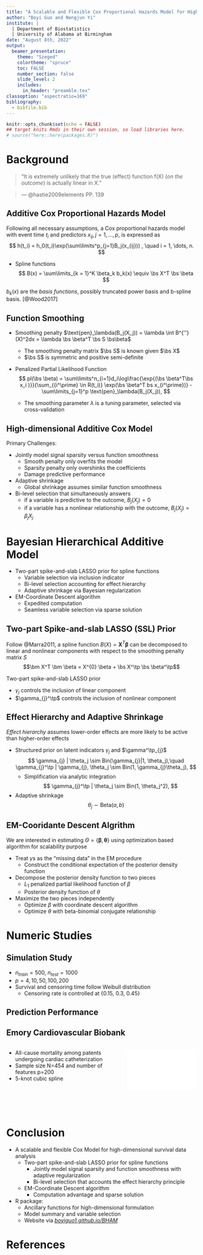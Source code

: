 ```yaml
---
title: "A Scalable and Flexible Cox Proportional Hazards Model for High-Dimensional Survival Prediction and Functional Selection"
author: "Boyi Guo and Nengjun Yi"
institute: |
  | Department of Biostatistics
  | University of Alabama at Birmingham
date: "August 8th, 2022"
output: 
  beamer_presentation:
    theme: "Szeged"
    colortheme: "spruce"
    toc: FALSE
    number_section: false
    slide_level: 2
    includes:
      in_header: "preamble.tex"
classoption: "aspectratio=169"
bibliography:
  - bibfile.bib
---
```


```r
knitr::opts_chunk$set(echo = FALSE)
## target knits Rmds in their own session, so load libraries here.
# source("here::here(packages.R)")
```

# Background

> "It is extremely unlikely that the true (effect) function f(X) (_on the outcome_) is actually linear in X."
\hspace*{2cm}

> --- @hastie2009elements PP. 139

\begin{tcolorbox}[colback=green!5,colframe=green!40!black,title=Question]
How to model nonlinear effects for survival outcome in {\bf high-dimensional} setting?
\end{tcolorbox}

## Additive Cox Proportional Hazards Model

Following all necessary assumptions, a Cox proportional hazards model with event time $t_i$ and predictors $x_{ij}, j = 1, \dots, p$, is expressed as
$$
h(t_i) = h_0(t_i)\exp(\sum\limits^p_{j=1}B_j(x_{ij})) , \quad i = 1, \dots, n.
$$

* Spline functions
$$
B(x) = \sum\limits_{k = 1}^K \beta_k b_k(x) \equiv  \bs X^T \bs \beta
$$
  
$b_k(x)$ are the _basis functions_, possibly truncated power basis and b-spline basis. [@Wood2017] 

<!-- A _spline_ function is a piece-wise polynomial function -->

## Function Smoothing

* Smoothing penalty $\text{pen}_\lambda(B_j(X_j)) = \lambda \int B^{''}(X)^2dx = \lambda \bs \beta^T \bs S \bs\beta$
  * The smoothing penalty matrix $\bs S$ is known given $\bs X$
  * $\bs S$ is symmetric and positive semi-definite

* Penalized Partial Likelihood Function
$$
pl(\bs \beta) = \sum\limits^n_{i=1}d_i\log\frac{\exp{(\bs \beta^T\bs x_i )}}{\sum_{{i^\prime} \in R(t_i)} \exp(\bs \beta^T bs x_{i^\prime})} - \sum\limits_{j=1}^p \text{pen}_\lambda(B_j(X_j)),
$$
    
  * The smoothing parameter $\lambda$ is a tuning parameter, selected via cross-validation
 
 
## High-dimensional Additive Cox Model

Primary Challenges:

* Jointly model signal sparsity versus function smoothness
  * Smooth penalty only overfits the model
  * Sparsity penalty only overshinks the coefficients
  * Damage predictive performance
* Adaptive shrinkage
  * Global shrinkage assumes similar function smoothness
* Bi-level selection that simultaneously answers
  * if a variable is predictive to the outcome, $B_j(X_j) = 0$
  * if a variable has a nonlinear relationship with the outcome, $B_j(X_j) = \beta_j X_j$

# Bayesian Hierarchical Additive Model

* Two-part spike-and-slab LASSO prior for spline functions
  * Variable selection via inclusion indicator
  * Bi-level selection accounting for effect hierarchy
  * Adaptive shrinkage via Bayesian regularization

* EM-Coordinate Descent algorithm
  * Expedited computation
  * Seamless variable selection via sparse solution


## Two-part Spike-and-slab LASSO (SSL) Prior

Follow @Marra2011, a spline function $B(X) = \bm X^T \bm \beta$ can be decomposed to linear and nonlinear components with respect to the smoothing penalty matrix $S$
$$\bm X^T \bm \beta = X^{0} \beta + \bs X^\tp \bs \beta^\tp$$
   
Two-part spike-and-slab LASSO prior
\begin{align*}
\beta_{j} |\gamma_{j},s_0,s_1 &\sim DE(0,(1-\gamma_{j}) s_0 + \gamma_{j} s_1) \\
\beta^\tp_{jk} | \gamma^\tp_{j},s_0,s_1 &\simiid DE(0,(1-\gamma^\tp_{j}) s_0 + \gamma^\tp_{j} s_1), k = 1, \dots, K-1
\end{align*}

  * $\gamma_{j}$ controls the inclusion of linear component
  * $\gamma_{j}^\tp$ controls the inclusion of nonlinear component


## Effect Hierarchy and Adaptive Shrinkage

_Effect hierarchy_ assumes lower-order effects are more likely to be active than higher-order effects

* Structured prior on latent indicators $\gamma_j$ and $\gamma^\tp_{j}$
$$
\gamma_{j} | \theta_j \sim Bin(\gamma_{j}|1, \theta_j),\quad
\gamma_{j}^\tp | \gamma_{j}, \theta_j \sim Bin(1, \gamma_{j}\theta_j),
$$
  * Simplification via analytic integration
  $$
  \gamma_{j}^\tp | \theta_j \sim Bin(1, \theta_j^2),
  $$

* Adaptive shrinkage
$$
\theta_j \sim \text{Beta}(a,b)
$$

## EM-Cooridante Descent Algrithm

We are interested in estimating $\Theta = \{\bm \beta, \bm \theta\}$ using optimization based algorithm for scalability purpose

  * Treat $\gamma$s as the "missing data" in the EM procedure
    * Construct the conditional expectation of the posterior density function
  * Decompose the posterior density function to two pieces
    * $L_1$ penalized partial likelihood function of $\beta$
    * Posterior density function of $\theta$
  * Maximize the two pieces independently
    * Optimize $\beta$ with coordinate descent algorithm
    * Optimize $\theta$ with beta-binomial conjugate relationship

# Numeric Studies
## Simulation Study
* $n_{train} = 500$, $n_{test}=1000$
* $p=4, 10, 50, 100, 200$
* Survival and censoring time follow Weibull distribution
  * Censoring rate is controlled at \{0.15, 0.3, 0.45\}

\centering
\includegraphics[height = 4cm]{Cox_Figures/signal_horizontal.png}


## Prediction Performance
\centering
\includegraphics[width=1.0\textwidth, height=0.85\textheight]{Cox_Figures/sim_res}


##  Emory Cardiovascular Biobank
::: columns
:::: column
* All-cause mortality among patents undergoing cardiac catheterization
* Sample size N=454 and number of features p=200
* 5-knot cubic spline
::::

:::: column
![](ECB_bcam_KM.pdf){height=60%}
::::
:::

# Conclusion

- A scalable and flexible Cox Model for high-dimensional survival data analysis
  - Two-part spike-and-slab LASSO prior for spline functions
    - Jointly model signal sparsity and function smoothness with adaptive regularization
    - Bi-level selection that accounts the effect hierarchy principle
  - EM-Coordinate Descent algorithm
    - Computation advantage and sparse solution


- R package: \texttt{BHAM}
  - Ancillary functions for high-dimensional formulation
  - Model summary and variable selection
  - Website via [_boyiguo1.github.io/BHAM_](https://boyiguo1.github.io/BHAM/)

# References {.allowframebreaks}
